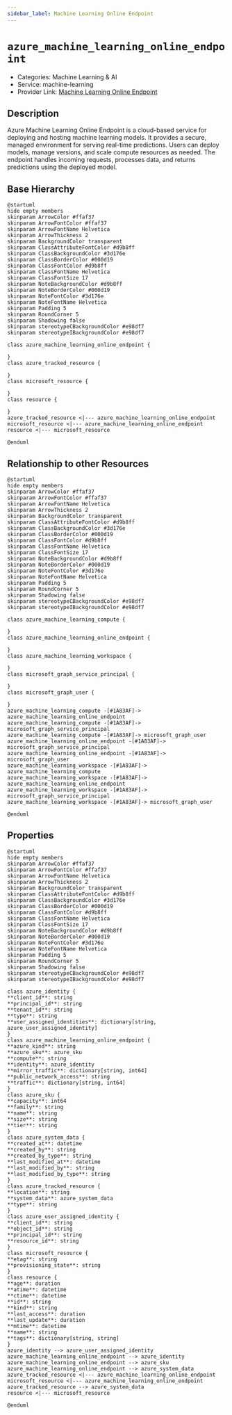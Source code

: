 ```yaml
---
sidebar_label: Machine Learning Online Endpoint
---
```


# `azure_machine_learning_online_endpoint`

- Categories: Machine Learning & AI
- Service: machine-learning
- Provider Link: [Machine Learning Online Endpoint](https://learn.microsoft.com/en-us/azure/machine-learning/concept-endpoints)

## Description

Azure Machine Learning Online Endpoint is a cloud-based service for deploying and hosting machine learning models. It provides a secure, managed environment for serving real-time predictions. Users can deploy models, manage versions, and scale compute resources as needed. The endpoint handles incoming requests, processes data, and returns predictions using the deployed model.

## Base Hierarchy

<ZoomPanPinch>

```kroki imgType="plantuml" imgAlt="Hierarchy of Machine Learning Online Endpoint"
@startuml
hide empty members
skinparam ArrowColor #ffaf37
skinparam ArrowFontColor #ffaf37
skinparam ArrowFontName Helvetica
skinparam ArrowThickness 2
skinparam BackgroundColor transparent
skinparam ClassAttributeFontColor #d9b8ff
skinparam ClassBackgroundColor #3d176e
skinparam ClassBorderColor #000d19
skinparam ClassFontColor #d9b8ff
skinparam ClassFontName Helvetica
skinparam ClassFontSize 17
skinparam NoteBackgroundColor #d9b8ff
skinparam NoteBorderColor #000d19
skinparam NoteFontColor #3d176e
skinparam NoteFontName Helvetica
skinparam Padding 5
skinparam RoundCorner 5
skinparam Shadowing false
skinparam stereotypeCBackgroundColor #e98df7
skinparam stereotypeIBackgroundColor #e98df7

class azure_machine_learning_online_endpoint {

}
class azure_tracked_resource {

}
class microsoft_resource {

}
class resource {

}
azure_tracked_resource <|--- azure_machine_learning_online_endpoint
microsoft_resource <|--- azure_machine_learning_online_endpoint
resource <|--- microsoft_resource

@enduml
```

</ZoomPanPinch>

## Relationship to other Resources

<ZoomPanPinch>

```kroki imgType="plantuml" imgAlt="Diagram of Machine Learning Online Endpoint resource relationships"
@startuml
hide empty members
skinparam ArrowColor #ffaf37
skinparam ArrowFontColor #ffaf37
skinparam ArrowFontName Helvetica
skinparam ArrowThickness 2
skinparam BackgroundColor transparent
skinparam ClassAttributeFontColor #d9b8ff
skinparam ClassBackgroundColor #3d176e
skinparam ClassBorderColor #000d19
skinparam ClassFontColor #d9b8ff
skinparam ClassFontName Helvetica
skinparam ClassFontSize 17
skinparam NoteBackgroundColor #d9b8ff
skinparam NoteBorderColor #000d19
skinparam NoteFontColor #3d176e
skinparam NoteFontName Helvetica
skinparam Padding 5
skinparam RoundCorner 5
skinparam Shadowing false
skinparam stereotypeCBackgroundColor #e98df7
skinparam stereotypeIBackgroundColor #e98df7

class azure_machine_learning_compute {

}
class azure_machine_learning_online_endpoint {

}
class azure_machine_learning_workspace {

}
class microsoft_graph_service_principal {

}
class microsoft_graph_user {

}
azure_machine_learning_compute -[#1A83AF]-> azure_machine_learning_online_endpoint
azure_machine_learning_compute -[#1A83AF]-> microsoft_graph_service_principal
azure_machine_learning_compute -[#1A83AF]-> microsoft_graph_user
azure_machine_learning_online_endpoint -[#1A83AF]-> microsoft_graph_service_principal
azure_machine_learning_online_endpoint -[#1A83AF]-> microsoft_graph_user
azure_machine_learning_workspace -[#1A83AF]-> azure_machine_learning_compute
azure_machine_learning_workspace -[#1A83AF]-> azure_machine_learning_online_endpoint
azure_machine_learning_workspace -[#1A83AF]-> microsoft_graph_service_principal
azure_machine_learning_workspace -[#1A83AF]-> microsoft_graph_user

@enduml
```

</ZoomPanPinch>

## Properties

<ZoomPanPinch>

```kroki imgType="plantuml" imgAlt="Diagram of Machine Learning Online Endpoint data model"
@startuml
hide empty members
skinparam ArrowColor #ffaf37
skinparam ArrowFontColor #ffaf37
skinparam ArrowFontName Helvetica
skinparam ArrowThickness 2
skinparam BackgroundColor transparent
skinparam ClassAttributeFontColor #d9b8ff
skinparam ClassBackgroundColor #3d176e
skinparam ClassBorderColor #000d19
skinparam ClassFontColor #d9b8ff
skinparam ClassFontName Helvetica
skinparam ClassFontSize 17
skinparam NoteBackgroundColor #d9b8ff
skinparam NoteBorderColor #000d19
skinparam NoteFontColor #3d176e
skinparam NoteFontName Helvetica
skinparam Padding 5
skinparam RoundCorner 5
skinparam Shadowing false
skinparam stereotypeCBackgroundColor #e98df7
skinparam stereotypeIBackgroundColor #e98df7

class azure_identity {
**client_id**: string
**principal_id**: string
**tenant_id**: string
**type**: string
**user_assigned_identities**: dictionary[string, azure_user_assigned_identity]
}
class azure_machine_learning_online_endpoint {
**azure_kind**: string
**azure_sku**: azure_sku
**compute**: string
**identity**: azure_identity
**mirror_traffic**: dictionary[string, int64]
**public_network_access**: string
**traffic**: dictionary[string, int64]
}
class azure_sku {
**capacity**: int64
**family**: string
**name**: string
**size**: string
**tier**: string
}
class azure_system_data {
**created_at**: datetime
**created_by**: string
**created_by_type**: string
**last_modified_at**: datetime
**last_modified_by**: string
**last_modified_by_type**: string
}
class azure_tracked_resource {
**location**: string
**system_data**: azure_system_data
**type**: string
}
class azure_user_assigned_identity {
**client_id**: string
**object_id**: string
**principal_id**: string
**resource_id**: string
}
class microsoft_resource {
**etag**: string
**provisioning_state**: string
}
class resource {
**age**: duration
**atime**: datetime
**ctime**: datetime
**id**: string
**kind**: string
**last_access**: duration
**last_update**: duration
**mtime**: datetime
**name**: string
**tags**: dictionary[string, string]
}
azure_identity --> azure_user_assigned_identity
azure_machine_learning_online_endpoint --> azure_identity
azure_machine_learning_online_endpoint --> azure_sku
azure_machine_learning_online_endpoint --> azure_system_data
azure_tracked_resource <|--- azure_machine_learning_online_endpoint
microsoft_resource <|--- azure_machine_learning_online_endpoint
azure_tracked_resource --> azure_system_data
resource <|--- microsoft_resource

@enduml
```

</ZoomPanPinch>

